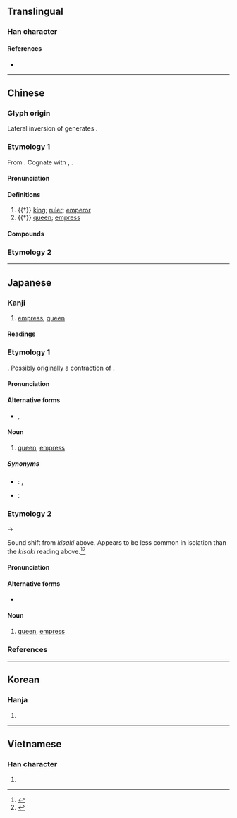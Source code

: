 {{also|後}}
{{character info/new}}
==Translingual==
{{stroke order|type=animate}}

===Han character===
{{Han char|rn=30|rad=口|as=03|sn=6|four=72261|canj=HMR|ids=⿸𠂋口}}

====References====
* {{Han ref|kx=0176.010|dkj=03298|dj=0393.010|hdz=10580.010|uh=540E|ud=21518|bh=A65A|bd=42586}}

----

==Chinese==

===Glyph origin===
{{Han etyl}}
Lateral inversion of {{lang|zh|后}} generates {{och-l|司}}.

===Etymology 1===
{{zh-forms}}

From {{inh|zh|sit-pro|*m/s-gaw||head}}. Cognate with {{cog|bo|གོ||head; headman}}, {{m|bo|མགོ||head, top, beginning}}.

====Pronunciation====
{{zh-pron
|m=hòu
|ma=y
|c=hau6
|h=pfs=heu
|md=hâiu
|mn=hiō/qz:hiǒ/hō͘
|w=3hheu
|mc=y
|oc=y
|cat=n
}}

====Definitions====
{{zh-hanzi}}

# {{†}} [[king]]; [[ruler]]; [[emperor]]
# {{†}} [[queen]]; [[empress]]
#: {{zh-x|王后|queen}}

====Compounds====
{{zh-der|仙后座|元后|后冠|后土|后妃|后帝|后座|后王|后皇|后稷|后羿|后羿射日|后辛|后辟|后里|呂后|夏后氏|大天后宮|天后|太后|太皇太后|川后|影后|慈安太后|慈禧太后|武后|母后|王后|甄后|皇后|皇天后土|皇太后|稱王封后|竇太后|群后|蕭太后|西后|西太后|賀后罵殿|賈后|韋后|風后|馬后練服|齊后破環}}

===Etymology 2===
{{zh-see|後|s|after}}

----

==Japanese==

===Kanji===
{{ja-kanji|grade=6|rs=口03}}

# [[empress]], [[queen]]

====Readings====
{{ja-readings
|goon=ぐ
|kanon=こう
|kanyoon=ご, ごう
|kun=きさき-, きさい-
}}

===Etymology 1===
{{ja-kanjitab|yomi=k|きさき}}
{{unk|lang=ja|sort=きさき}}. Possibly originally a contraction of {{m|ja|君}}{{m|ja|幸|tr=kimi saki|lit=lordly good fortune}}.

====Pronunciation====
{{ja-pron|yomi=k|きさき|acc=2|acc_ref=DJR|acc2=0|acc2_ref=DJR}}

====Alternative forms====
* {{ja-l|妃}}, {{ja-l|後宮}}

====Noun====
{{ja-noun|きさき}}

# [[queen]], [[empress]]

=====Synonyms=====
* {{sense|queen}}: {{ja-r|女王|じょ.おう}}, {{ja-r|王妃|おうひ}}
* {{sense|empress}}: {{ja-r|皇后|こうごう}}

===Etymology 2===
{{ja-kanjitab|yomi=k|きさい}}
{{IPAchar|/kisaki/}} → {{IPAchar|/kisai/}}

Sound shift from ''kisaki'' above. Appears to be less common in isolation than the ''kisaki'' reading above.<ref name="KDJ">{{R:Kokugo Dai Jiten}}</ref><ref name="DJR">{{R:Daijirin}}</ref>

====Pronunciation====
{{ja-pron|yomi=k|きさい}}

====Alternative forms====
* {{ja-l|皇后}}

====Noun====
{{ja-noun|きさい}}

# [[queen]], [[empress]]

===References===
<references/>

----

==Korean==

===Hanja===
{{ko-hanja|hangeul=후|mr=hu|y=hwu}}

# {{defn|lang=ko|sort=口03}}

----

==Vietnamese==

===Han character===
{{vi-hantu|hậu|rs=口03}}

# {{defn|lang=vi}}